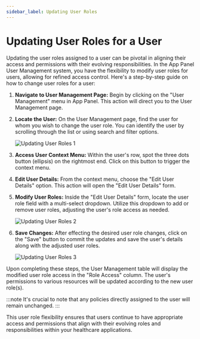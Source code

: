 ```yaml
---
sidebar_label: Updating User Roles
---
```


# Updating User Roles for a User

Updating the user roles assigned to a user can be pivotal in aligning their access and permissions with their evolving responsibilities. In the App Panel User Management system, you have the flexibility to modify user roles for users, allowing for refined access control. Here's a step-by-step guide on how to change user roles for a user:

1. **Navigate to User Management Page:**
   Begin by clicking on the "User Management" menu in App Panel. This action will direct you to the User Management page.

2. **Locate the User:**
   On the User Management page, find the user for whom you wish to change the user role. You can identify the user by scrolling through the list or using search and filter options.

   ![Updating User Roles 1](/img/user-management/updating-user-roles1.png)

3. **Access User Context Menu:**
   Within the user's row, spot the three dots button (ellipsis) on the rightmost end. Click on this button to trigger the context menu.

4. **Edit User Details:**
   From the context menu, choose the "Edit User Details" option. This action will open the "Edit User Details" form.

5. **Modify User Roles:**
   Inside the "Edit User Details" form, locate the user role field with a multi-select dropdown. Utilize this dropdown to add or remove user roles, adjusting the user's role access as needed.

   ![Updating User Roles 2](/img/user-management/updating-user-roles2.png)

6. **Save Changes:**
   After effecting the desired user role changes, click on the "Save" button to commit the updates and save the user's details along with the adjusted user roles.

   ![Updating User Roles 3](/img/user-management/updating-user-roles3.png)

Upon completing these steps, the User Management table will display the modified user role access in the "Role Access" column. The user's permissions to various resources will be updated according to the new user role(s).

:::note
It's crucial to note that any policies directly assigned to the user will remain unchanged.
:::

This user role flexibility ensures that users continue to have appropriate access and permissions that align with their evolving roles and responsibilities within your healthcare applications.
